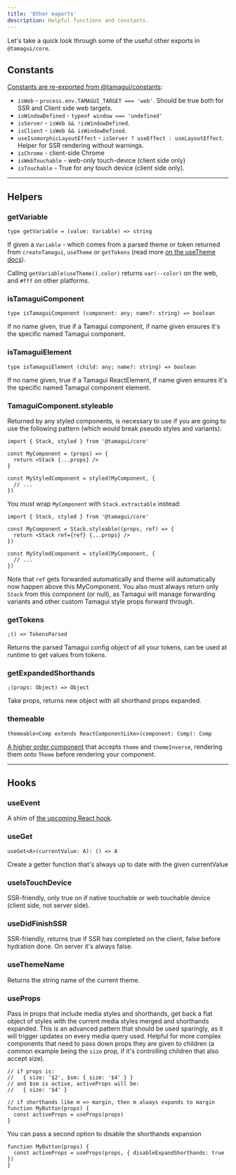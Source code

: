 ```yaml
---
title: 'Other exports'
description: Helpful functions and constants.
---
```


Let's take a quick look through some of the useful other exports in `@tamagui/core`.

## Constants

[Constants are re-exported from @tamagui/constants](https://github.com/tamagui/tamagui/blob/master/packages/constants/src/index.ts):

- `isWeb` - `process.env.TAMAGUI_TARGET === 'web'`. Should be true both for SSR and Client side web targets.
- `isWindowDefined` - `typeof window === 'undefined'`
- `isServer` - `isWeb && !isWindowDefined`.
- `isClient` - `isWeb && isWindowDefined`.
- `useIsomorphicLayoutEffect` - `isServer ? useEffect : useLayoutEffect`. Helper for SSR rendering without warnings.
- `isChrome` - client-side Chrome
- `isWebTouchable` - web-only touch-device (client side only)
- `isTouchable` - True for any touch device (client side only).

---

## Helpers

### getVariable

```tsx
type getVariable = (value: Variable) => string
```

If given a `Variable` - which comes from a parsed theme or token returned from `createTamagui`, `useTheme` or `getTokens` (read more [on the useTheme docs](/docs/core/use-theme)).

Calling `getVariable(useTheme().color)` returns `var(--color)` on the web, and `#fff` on other platforms.

### isTamaguiComponent

```tsx
type isTamaguiComponent (component: any; name?: string) => boolean
```

If no name given, true if a Tamagui component, if name given ensures it's the specific named Tamagui component.

### isTamaguiElement

```tsx
type isTamaguiElement (child: any; name?: string) => boolean
```

If no name given, true if a Tamagui ReactElement, if name given ensures it's the specific named Tamagui component element.

### TamaguiComponent.styleable

Returned by any styled components, is necessary to use if you are going to use the following pattern (which would break pseudo styles and variants):

```tsx
import { Stack, styled } from '@tamagui/core'

const MyComponent = (props) => {
  return <Stack {...props} />
}

const MyStyledComponent = styled(MyComponent, {
  // ...
})
```

You _must_ wrap `MyComponent` with `Stack.extractable` instead:

```tsx
import { Stack, styled } from '@tamagui/core'

const MyComponent = Stack.styleable((props, ref) => {
  return <Stack ref={ref} {...props} />
})

const MyStyledComponent = styled(MyComponent, {
  // ...
})
```

Note that `ref` gets forwarded automatically and theme will automatically now happen above this MyComponent. You also must always return only `Stack` from this component (or null), as Tamagui will manage forwarding variants and other custom Tamagui style props forward through.

### getTokens

```tsx
;() => TokensParsed
```

Returns the parsed Tamagui config object of all your tokens, can be used at runtime to get values from tokens.

### getExpandedShorthands

```tsx
;(props: Object) => Object
```

Take props, returns new object with all shorthand props expanded.

### themeable

```tsx
themeable<Comp extends ReactComponentLike>(component: Comp): Comp
```

[A higher order component](https://github.com/tamagui/tamagui/blob/master/packages/core/src/helpers/themeable.tsx) that accepts `theme` and `themeInverse`, rendering them onto `Theme` before rendering your component.

---

## Hooks

### useEvent

A shim of [the upcoming React hook](https://github.com/reactjs/rfcs/blob/useevent/text/0000-useevent.md).

### useGet

```tsx
useGet<A>(currentValue: A): () => A
```

Create a getter function that's always up to date with the given currentValue

### useIsTouchDevice

SSR-friendly, only true on if native touchable or web touchable device (client side, not server side).

### useDidFinishSSR

SSR-friendly, returns true if SSR has completed on the client, false before hydration done. On server it's always false.

### useThemeName

Returns the string name of the current theme.

### useProps

Pass in props that include media styles and shorthands, get back a flat object of styles with the current media styles merged and shorthands expanded. This is an advanced pattern that should be used sparingly, as it will trigger updates on every media query used. Helpful for more complex components that need to pass down props they are given to children (a common example being the `size` prop, if it's controlling children that also accept size).

```tsx
// if props is:
//   { size: '$2', $sm: { size: '$4' } }
// and $sm is active, activeProps will be:
//   { size: '$4' }

// if shorthands like m => margin, then m always expands to margin
function MyButton(props) {
  const activeProps = useProps(props)
}
```

You can pass a second option to disable the shorthands expansion

```tsx
function MyButton(props) {
  const activeProps = useProps(props, { disableExpandShorthands: true })
}
```
